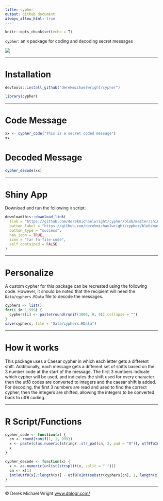 ```yaml
---
title: cypher
output: github_document
always_allow_html: true
---
```


```r
knitr::opts_chunk$set(echo = T)
```

`cypher`: an `R` package for coding and decoding secret messages

![](man/figures/hex_cypher.png)

---

# Installation

```r
devtools::install_github("derekmichaelwright/cypher")
```

```r
library(cypher)
```

---

# Code Message

```r
xx <- cypher_code("This is a secret coded message")
xx
```

# Decoded Message

```r
cypher_decode(xx)
```

---

# Shiny App

Download and run the following `R` script:

```r
downloadthis::download_link(
  link = "https://github.com/derekmichaelwright/cypher/blob/master/shinyapp/app.R",
  button_label = "https://github.com/derekmichaelwright/cypher/blob/master/shinyapp/app.R",
  button_type = "success",
  has_icon = TRUE,
  icon = "far fa-file-code",
  self_contained = FALSE
)
```

---

# Personalize

A custom cypher for this package can be recreated using the following code. However, it should be noted that the recipient will need the `Data/cyphers.RData` file to decode the messages.

```r
cyphers <- list()
for(i in 1:999) {
  cyphers[i] <- paste(round(runif(1000, 0, 9)),collapse = "")
}
save(cyphers, file = "Data/cyphers.RData")
```

---

# How it works

This package uses a Caesar cypher in which each letter gets a different shift. Additionally, each message gets a different set of shifts based on the 3 number code at the start of the message. The first 3 numbers indicate which cypher will be used, and indicates the shift used for every character. then the utf8 codes are converted to integers and the caesar shift is added. For decoding, the first 3 numbers are read and used to find the correct cypher, then the integers are shifted, allowing the integers to be converted back to utf8 coding.

---

# R Script/Functions

```r
cypher_code <- function(x) {
  cn <- round(runif(1, 1, 999))
  x <- paste(c(as.numeric(stringr::str_pad(cn, 3, pad = "0")), utf8ToInt(x) + utf8ToInt(substr(cyphers[cn], 1, nchar(x)))), collapse = " ")
  x
}
```

```r
cypher_decode <- function(x) {
  x <- as.numeric(unlist(strsplit(x, split = " ")))
  cn <- x[1]
  intToUtf8(x[2:length(x)] - utf8ToInt(substr(cyphers[cn], 1, length(x)-1)))
}
```

---

&copy; Derek Michael Wright [www.dblogr.com/](https://dblogr.com/)